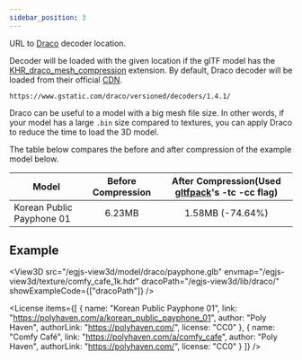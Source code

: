 ```yaml
---
sidebar_position: 3
---
```



<OptionDescriptor type="string" defaultVal="Google CDN" />

URL to [Draco](https://github.com/google/draco) decoder location.

Decoder will be loaded with the given location if the glTF model has the [KHR_draco_mesh_compression](https://github.com/KhronosGroup/glTF/blob/main/extensions/2.0/Khronos/KHR_draco_mesh_compression/README.md) extension.
By default, Draco decoder will be loaded from their official [CDN](https://www.gstatic.com/draco/versioned/decoders/1.4.1/).

```
https://www.gstatic.com/draco/versioned/decoders/1.4.1/
```

Draco can be useful to a model with a big mesh file size.
In other words, if your model has a large `.bin` size compared to textures, you can apply Draco to reduce the time to load the 3D model.

The table below compares the before and after compression of the example model below.

|Model|Before Compression|After Compression(Used [gltfpack](https://github.com/zeux/meshoptimizer/tree/master/gltf)'s -tc -cc flag)|
|---|:---:|:---:|
|Korean Public Payphone 01|6.23MB|1.58MB (-74.64%)|

## Example
<View3D src="/egjs-view3d/model/draco/payphone.glb" envmap="/egjs-view3d/texture/comfy_cafe_1k.hdr" dracoPath="/egjs-view3d/lib/draco/" showExampleCode={["dracoPath"]} />

<License items={[
  {
    name: "Korean Public Payphone 01",
    link: "https://polyhaven.com/a/korean_public_payphone_01",
    author: "Poly Haven",
    authorLink: "https://polyhaven.com/",
    license: "CC0"
  },
  {
    name: "Comfy Café",
    link: "https://polyhaven.com/a/comfy_cafe",
    author: "Poly Haven",
    authorLink: "https://polyhaven.com/",
    license: "CC0"
  }
]} />
